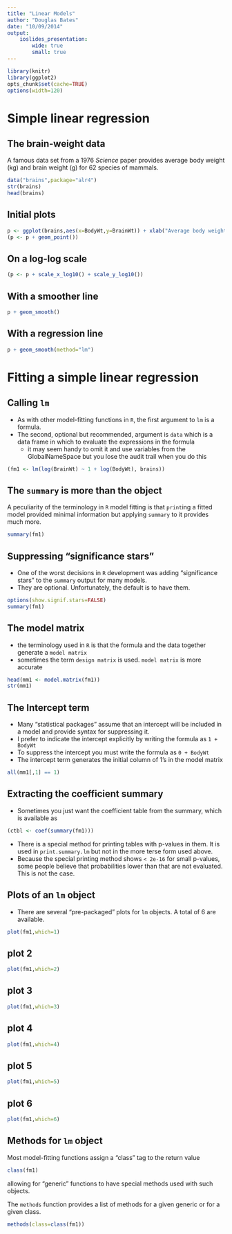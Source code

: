 ```yaml
---
title: "Linear Models"
author: "Douglas Bates"
date: "10/09/2014"
output: 
    ioslides_presentation:
        wide: true
        small: true
---
```

```r
library(knitr)
library(ggplot2)
opts_chunk$set(cache=TRUE)
options(width=120)
```

# Simple linear regression

## The brain-weight data

A famous data set from a 1976 _Science_ paper provides average body weight (kg) and brain weight (g) for 62 species of mammals.
```r
data("brains",package="alr4")
str(brains)
head(brains)
```

## Initial plots
```r
p <- ggplot(brains,aes(x=BodyWt,y=BrainWt)) + xlab("Average body weight (kg)") + ylab("Average brain weight (g)")
(p <- p + geom_point())
```

## On a log-log scale
```r
(p <- p + scale_x_log10() + scale_y_log10())
```

## With a smoother line
```r
p + geom_smooth()
```

## With a regression line
```r
p + geom_smooth(method="lm")
```

# Fitting a simple linear regression

## Calling `lm`

- As with other model-fitting functions in `R`, the first argument to `lm` is a formula.
- The second, optional but recommended, argument is `data` which is a data frame in which to evaluate the expressions in the formula
    + it may seem handy to omit it and use variables from the GlobalNameSpace but you lose the audit trail when you do this
    
```r
(fm1 <- lm(log(BrainWt) ~ 1 + log(BodyWt), brains))
```

## The `summary` is more than the object

A peculiarity of the terminology in `R` model fitting is that `print`ing a fitted model provided minimal information but applying `summary` to it provides much more.
```r
summary(fm1)
```

## Suppressing "significance stars"
- One of the worst decisions in `R` development was adding "significance stars" to the `summary` output for many models.
- They are optional.  Unfortunately, the default is to have them.
```r
options(show.signif.stars=FALSE)
summary(fm1)
```

## The model matrix

- the terminology used in `R` is that the formula and the data together generate a `model matrix`
- sometimes the term `design matrix` is used.  `model matrix` is more accurate
```r
head(mm1 <- model.matrix(fm1))
str(mm1)
```

## The Intercept term

- Many "statistical packages" assume that an intercept will be included in a model and provide syntax for suppressing it.
- I prefer to indicate the intercept explicitly by writing the formula as `1 + BodyWt`
- To suppress the intercept you must write the formula as `0 + BodyWt`
- The intercept term generates the initial column of 1's in the model matrix
```r
all(mm1[,1] == 1)
```

## Extracting the coefficient summary

- Sometimes you just want the coefficient table from the summary, which is available as
```r
(ctbl <- coef(summary(fm1)))
```
- There is a special method for printing tables with p-values in them.  It is used in `print.summary.lm` but not in the more terse form used above.
- Because the special printing method shows `< 2e-16` for small p-values, some people believe that probabilities lower than that are not evaluated.  This is not the case.

## Plots of an `lm` object

- There are several "pre-packaged" plots for `lm` objects.  A total of 6 are available.
```r
plot(fm1,which=1)
```

## plot 2
```r
plot(fm1,which=2)
```

## plot 3
```r
plot(fm1,which=3)
```

## plot 4
```r
plot(fm1,which=4)
```

## plot 5
```r
plot(fm1,which=5)
```

## plot 6
```r
plot(fm1,which=6)
```

## Methods for `lm` object

Most model-fitting functions assign a "class" tag to the return value
```r
class(fm1)
```
allowing for "generic" functions to have special methods used with such objects.

The `methods` function provides a list of methods for a given generic or for a given class.
```r
methods(class=class(fm1))
```


